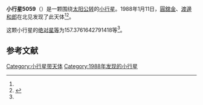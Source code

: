{{Infobox planet
| bgcolour = #FFFFC0
| name = 5059 Saroma
| symbol = 
| image = 
| caption = 
| discovery = yes
| discovery_ref = 
| discoverer = [[圓舘金|圓舘金]]、[[渡邊和郎|渡邊和郎]]
| discovery_site = [[北见|北见]] 
| discovered = 1988年1月11日
| designations = yes
| mp_name = 
| named_after = 
| alt_names = 1988 AF/ 1986 SF3
| mp_category = [[主带小行星|主带小行星]]
| orbit_ref = <ref name="a">[http://ssd.jpl.nasa.gov/sbdb.cgi?sstr=5059 5059 Saroma] {{Wayback|url=http://ssd.jpl.nasa.gov/sbdb.cgi?sstr=5059 |date=20140925140857 }}，小行星數據庫瀏覽器（JPL Small-Body Database Browser）－[[美国国家航空航天局|美国国家航空航天局]]喷气推进实验室</ref>
| epoch = 2456400.5 (2013年4月18日更新)
| aphelion = {{convert|2.93980486057745|AU|km|3|abbr=on|lk=out}}
| perihelion = {{convert|2.245423099108884|AU|km|3|abbr=on}}
| semimajor = {{convert|2.592613979843167|AU|km|3|abbr=on}}
| eccentricity = 0.133915378
| period = 1524.773076 [[日|日]]<br />4.17[[儒略年|儒略年]]
| avg_speed = 
| inclination = 12.64012215344622
| asc_node = 295.344106635888
| mean_anomaly = 
| arg_peri = 157.3761642791418
| satellites = 
| physical_characteristics = yes
| dimensions = 
| mass = 
| density = 
| surface_grav = 
| escape_velocity = 
| sidereal_day = 
| axial_tilt = 
| pole_ecliptic_lat = 
| pole_ecliptic_lon = 
| albedo = 
| temperatures= 
| temp_name1 = 
| mean_temp_1 = 
| max_temp_1 = 
| temp_name2 = 
| max_temp_2 = 
| spectral_type = 
| abs_magnitude = 157.3761642791418
}}

'''小行星5059'''（{{lang-en|5059 Saroma}}）是一颗围绕[[太阳|太阳]][[公转|公转]]的[[小行星|小行星]]。1988年1月11日，[[圓舘金|圓舘金]]、[[渡邊和郎|渡邊和郎]]在北见发现了此天体<ref name="a" /><ref>{{cite news|title=小行星列表|url=http://cfa-www.harvard.edu/iau/lists/NumberedMPs.txt|accessdate=2013-07-08|newspaper=哈佛大学|archive-date=2008-05-17|archive-url=https://web.archive.org/web/20080517010638/http://cfa-www.harvard.edu/iau/lists/NumberedMPs.txt|dead-url=no}}</ref>。

这颗小行星的[[绝对星等|绝对星等]]为157.3761642791418等<ref name="a" />。

==参考文献==
{{reflist}}
{{Minor Planet Number|[[小行星5058|小行星5058]]|[[小行星5060|小行星5060]]}}

{{小天体}}

[[Category:小行星带天体|Category:小行星带天体]]
[[Category:1988年发现的小行星|Category:1988年发现的小行星]]


{{asteroid-stub}}
